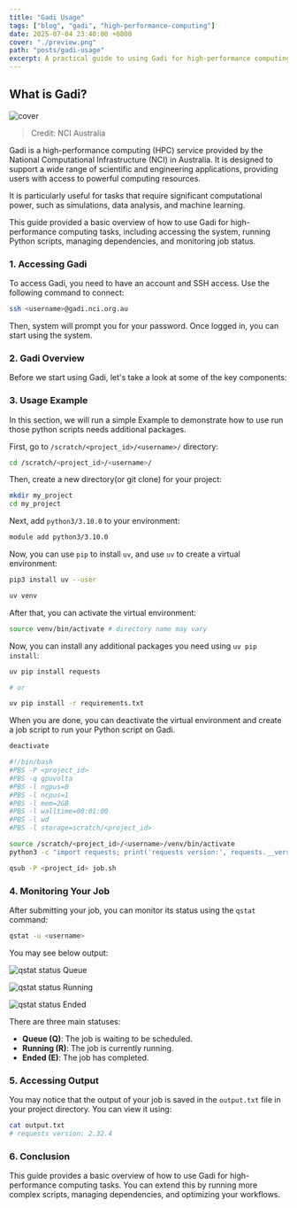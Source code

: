 ```yaml
---
title: "Gadi Usage"
tags: ["blog", "gadi", "high-performance-computing"]
date: 2025-07-04 23:40:00 +0800
cover: "./preview.png"
path: "posts/gadi-usage"
excerpt: A practical guide to using Gadi for high-performance computing tasks.
---
```


## What is Gadi?

![cover](./NCI_au.png)
> Credit: NCI Australia

Gadi is a high-performance computing (HPC) service provided by the National Computational Infrastructure (NCI) in Australia. It is designed to support a wide range of scientific and engineering applications, providing users with access to powerful computing resources.

It is particularly useful for tasks that require significant computational power, such as simulations, data analysis, and machine learning.

This guide provided a basic overview of how to use Gadi for high-performance computing tasks, including accessing the system, running Python scripts, managing dependencies, and monitoring job status.

### 1. Accessing Gadi

To access Gadi, you need to have an account and SSH access. Use the following command to connect:

```bash
ssh <username>@gadi.nci.org.au
```

Then, system will prompt you for your password. Once logged in, you can start using the system.

### 2. Gadi Overview

Before we start using Gadi, let's take a look at some of the key components:

### 3. Usage Example

In this section, we will run a simple Example to demonstrate how to use run those python scripts needs additional packages.

First, go to `/scratch/<project_id>/<username>/` directory:

```bash
cd /scratch/<project_id>/<username>/
```

Then, create a new directory(or git clone) for your project:

```bash
mkdir my_project
cd my_project
```

Next, add `python3/3.10.0` to your environment:

```bash
module add python3/3.10.0
```

Now, you can use `pip` to install `uv`, and use `uv` to create a virtual environment:

```bash
pip3 install uv --user
```

```bash
uv venv
```

After that, you can activate the virtual environment:

```bash
source venv/bin/activate # directory name may vary
```

Now, you can install any additional packages you need using `uv pip install`:

```bash
uv pip install requests

# or

uv pip install -r requirements.txt
```

When you are done, you can deactivate the virtual environment and create a job script to run your Python script on Gadi.

```bash
deactivate
```

```bash
#!/bin/bash
#PBS -P <project_id>
#PBS -q gpuvolta
#PBS -l ngpus=0
#PBS -l ncpus=1
#PBS -l mem=2GB
#PBS -l walltime=00:01:00
#PBS -l wd
#PBS -l storage=scratch/<project_id>

source /scratch/<project_id>/<username>/venv/bin/activate
python3 -c "import requests; print('requests version:', requests.__version__)" >> output.txt
```

```bash
qsub -P <project_id> job.sh
```

### 4. Monitoring Your Job

After submitting your job, you can monitor its status using the `qstat` command:

```bash
qstat -u <username>
```

You may see below output:

![qstat status Queue](./qstat_q.png)

![qstat status Running](./qstat_r.png)

![qstat status Ended](./qstat_e.png)

There are three main statuses:
- **Queue (Q)**: The job is waiting to be scheduled.
- **Running (R)**: The job is currently running.
- **Ended (E)**: The job has completed.

### 5. Accessing Output

You may notice that the output of your job is saved in the `output.txt` file in your project directory. You can view it using:

```bash
cat output.txt
# requests version: 2.32.4
```

### 6. Conclusion

This guide provides a basic overview of how to use Gadi for high-performance computing tasks. You can extend this by running more complex scripts, managing dependencies, and optimizing your workflows.